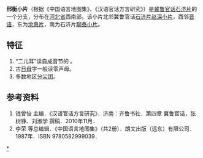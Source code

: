 '''邢衡小片'''（根据《中国语言地图集》、《汉语官话方言研究》）是[[冀鲁官话|冀鲁官话]][[石济片|石济片]]的一个分支，分布在[[河北省|河北省]]西南部。该小片北邻冀鲁官话[[石济片|石济片]][[赵深小片|赵深小片]]，西邻[[晋语|晋语]]，东为[[沧惠片|沧惠片]]，南为石济片[[聊泰小片|聊泰小片]]。

==特征==
#“二儿耳”读自成音节的 {{IPA|/[[ɭ|ɭ]]/}}。
#古[[日母|日母]]字一般读零声母。
#多数地区[[分尖团|分尖团]]。

==参考资料==
#钱曾怡 主编．《汉语官话方言研究》．济南：齐鲁书社．第四章 冀鲁官话，张树铮、刘淑学 撰稿．2010年11月．
#李荣 等总编辑．《中国语言地图集》（共2册）．朗文出版（远东）有限公司．1987年．ISBN 9780582999039．

{{官話}}

[[分类:冀鲁官话|*]]